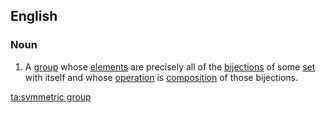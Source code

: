 ==English==
{{wikipedia}}
===Noun===
{{en-noun}}
#{{mathematics}} A [[group]] whose [[element]]s are precisely all of the [[bijection]]s of some [[set]] with itself and whose [[operation]] is [[composition]] of those bijections.

[[ta:symmetric group]]